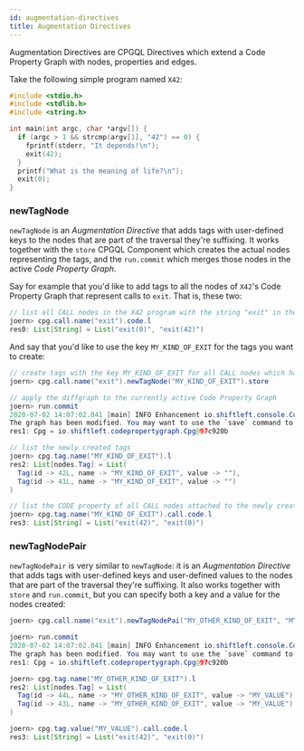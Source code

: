 ```yaml
---
id: augmentation-directives
title: Augmentation Directives
---
```


Augmentation Directives are CPGQL Directives which extend a Code Property Graph with nodes, properties and edges.

Take the following simple program named `X42`:

```c
#include <stdio.h>
#include <stdlib.h>
#include <string.h>

int main(int argc, char *argv[]) {
  if (argc > 1 && strcmp(argv[1], "42") == 0) {
    fprintf(stderr, "It depends!\n");
    exit(42);
  }
  printf("What is the meaning of life?\n");
  exit(0);
}
```


### newTagNode

`newTagNode` is an _Augmentation Directive_ that adds tags with user-defined keys to the nodes that are part of the traversal they're suffixing. It works together with the `store` CPGQL Component which creates the actual nodes representing the tags, and the `run.commit` which merges those nodes in the active _Code Property Graph_.

Say for example that you'd like to add tags to all the nodes of `X42`'s Code Property Graph that represent calls to `exit`. That is, these two:

```java
// list all CALL nodes in the X42 program with the string "exit" in their CALL property
joern> cpg.call.name("exit").code.l 
res0: List[String] = List("exit(0)", "exit(42)")
```
And say that you'd like to use the key `MY_KIND_OF_EXIT` for the tags you want to create:

```java
// create tags with the key MY_KIND_OF_EXIT for all CALL nodes which have the string "exit" in the value of their NAME property
joern> cpg.call.name("exit").newTagNode("MY_KIND_OF_EXIT").store 

// apply the diffgraph to the currently active Code Property Graph
joern> run.commit 
2020-07-02 14:07:02.041 [main] INFO Enhancement io.shiftleft.console.Commit$$anon$1 completed in 0 milliseconds
The graph has been modified. You may want to use the `save` command to persist changes to disk.  All changes will also be saved collectively on exit
res1: Cpg = io.shiftleft.codepropertygraph.Cpg@97c920b

// list the newly created tags
joern> cpg.tag.name("MY_KIND_OF_EXIT").l 
res2: List[nodes.Tag] = List(
  Tag(id -> 42L, name -> "MY_KIND_OF_EXIT", value -> ""),
  Tag(id -> 41L, name -> "MY_KIND_OF_EXIT", value -> "")
)

// list the CODE property of all CALL nodes attached to the newly created tags
joern> cpg.tag.name("MY_KIND_OF_EXIT").call.code.l 
res3: List[String] = List("exit(42)", "exit(0)")
```

### newTagNodePair

`newTagNodePair` is very similar to `newTagNode`: it is an _Augmentation Directive_ that adds tags with user-defined keys and user-defined values to the nodes that are part of the traversal they're suffixing. It also works together with `store` and `run.commit`, but you can specify both a key and a value for the nodes created:


```java
joern> cpg.call.name("exit").newTagNodePai("MY_OTHER_KIND_OF_EXIT", "MY_VALUE").store 

joern> run.commit 
2020-07-02 14:07:02.041 [main] INFO Enhancement io.shiftleft.console.Commit$$anon$1 completed in 0 milliseconds
The graph has been modified. You may want to use the `save` command to persist changes to disk.  All changes will also be saved collectively on exit
res1: Cpg = io.shiftleft.codepropertygraph.Cpg@97c920b

joern> cpg.tag.name("MY_OTHER_KIND_OF_EXIT").l 
res2: List[nodes.Tag] = List(
  Tag(id -> 44L, name -> "MY_OTHER_KIND_OF_EXIT", value -> "MY_VALUE"),
  Tag(id -> 43L, name -> "MY_OTHER_KIND_OF_EXIT", value -> "MY_VALUE")
)

joern> cpg.tag.value("MY_VALUE").call.code.l 
res3: List[String] = List("exit(42)", "exit(0)")
```

